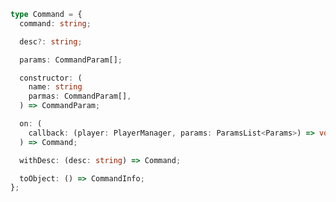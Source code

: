 ```ts
type Command = {
  command: string;

  desc?: string;

  params: CommandParam[];

  constructor: (
    name: string
    parmas: CommandParam[],
  ) => CommandParam;

  on: (
    callback: (player: PlayerManager, params: ParamsList<Params>) => void,
  ) => Command;

  withDesc: (desc: string) => Command;

  toObject: () => CommandInfo;
};
```
